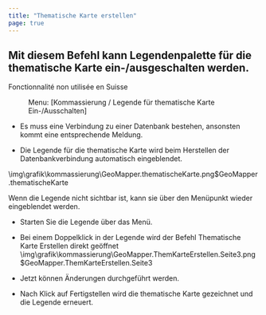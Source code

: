 ```yaml
---
title: "Thematische Karte erstellen"
page: true
---
```

## Mit diesem Befehl kann Legendenpalette f&#252;r die thematische Karte ein-/ausgeschalten werden.
<Success>
 <Bold> Fonctionnalit&#233; non utilis&#233;e en Suisse </Bold> 
</Success>

<GeoMapper> <Menu> Menu: [Kommassierung / Legende für thematische Karte Ein-/Ausschalten] </Menu> 

<Success>

- Es muss eine Verbindung zu einer Datenbank bestehen, ansonsten kommt eine entsprechende Meldung. 


- Die Legende f&#252;r die thematische Karte wird beim Herstellen der Datenbankverbindung automatisch eingeblendet.




</Success><Image>\img\grafik\kommassierung\GeoMapper.thematischeKarte.png$GeoMapper.thematischeKarte</Image>

Wenn die Legende nicht sichtbar ist, kann sie &#252;ber den Men&#252;punkt wieder eingeblendet werden.

- Starten Sie die Legende &#252;ber das Men&#252;.

-  Bei einem Doppelklick in der Legende wird der Befehl Thematische Karte Erstellen direkt ge&#246;ffnet<Image>\img\grafik\kommassierung\GeoMapper.ThemKarteErstellen.Seite3.png$GeoMapper.ThemKarteErstellen.Seite3</Image>


-  Jetzt k&#246;nnen &#196;nderungen durchgef&#252;hrt werden.

-  Nach Klick auf <Border>Fertigstellen</Border>  wird die thematische Karte gezeichnet und die Legende erneuert.





</GeoMapper>

